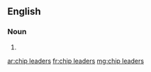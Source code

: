 ==English==

===Noun===
{{head|en|noun plural form}}

# {{plural of|chip leader|lang=en}}

[[ar:chip leaders]]
[[fr:chip leaders]]
[[mg:chip leaders]]